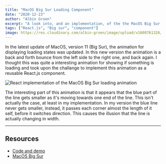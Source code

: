 ```yaml
---
title: "MacOS Big Sur Loading Component"
date: "2020-12-23"
author: "Albin Groen"
excerpt: "A look into, and an implementation, of the the MacOS Big Sur loading icon"
tags: ["React.js", "Big sur", "component"]
image: https://res.cloudinary.com/albin-groen/image/upload/v1608761326/react-big-sur-loading-component_xohxh7.gif
---
```


In the latest update of MacOS, version 11 (Big Sur), the animation for displaying loading states was updated. In this new version the animation is a back and forth bounce from the left side to the right one, and back again. I thought this was quite a interesting animation for showing if something is loading and took upon the challange to implement this animation as a reusable React.js component.

![React implementation of the MacOS Big Sur loading animation](https://res.cloudinary.com/albin-groen/image/upload/v1608761326/react-big-sur-loading-component_xohxh7.gif)

The interesting part of this animation is that it appears that the blue part of the line gets smaller as it's moving towards one end of the line. This isn't actually the case, at least in my implementation. In my version the blue line never gets smaller, instead, it passes each corner almost the length of it self, before it switches direction. This causes the illusion that the line is actually changing in width.

---

## Resources

- [Code and demo](https://codepen.io/albingroen/pen/VwKaGNg)
- [MacOS Big Sur](https://www.apple.com/macos/big-sur/)
